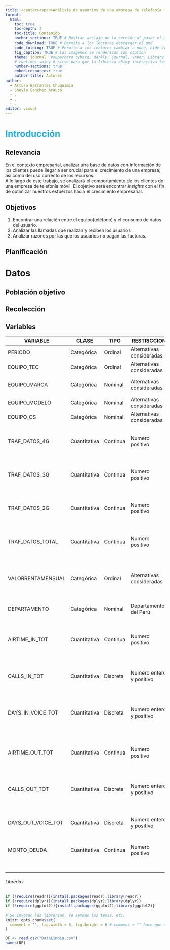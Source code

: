 ```yaml
---
title: <center><span>Análisis de usuarios de una empresa de telefonía movil.</span></center>
format: 
  html:
    toc: true
    toc-depth: 3
    toc-title: Contenido
    anchor_sections: TRUE # Mostrar anclaje de la sección al pasar el mouse
    code_download: TRUE # Permite a los lectores descargar el qmd
    code_folding: TRUE # Permite a los lectores cambiar a none, hide or show
    fig_caption: TRUE # Las imagenes se renderizan con caption
    theme: journal  #superhero cyborg, darkly, journal, vapor. Library "bslib"
    # runtime: shiny # sirve para que la librería shiny interactiva funcione. library("shiny")
    number-sections: true
    embed-resources: true
    author-title: Autores
author: 
  - Arturo Barrantes Chuquimia
  - Sheyla Sanchez Arauco 
  - .
  - .
  - .
editor: visual
---
```


# [**Introducción**]{style="color:#1FB0DB"}

## **Relevancia**

En el contexto empresarial, analizar una base de datos con información de los clientes puede llegar a ser crucial para el crecimiento de una empresa; así como del uso correcto de los recursos.\
A lo largo de este trabajo, se analizará el comportamiento de los clientes de una empresa de telefonía móvil. El objetivo será encontrar *insights* con el fin de optimizar nuestros esfuerzos hacia el crecimiento empresarial.

## **Objetivos**

1.  Encontrar una relación entre el equipo(teléfono) y el consumo de datos del usuario.
2.  Analizar las llamadas que realizan y reciben los usuarios
3.  Analizar razones por las que los usuarios no pagan las facturas.

## **Planificación**

# **Datos**

## **Población objetivo**

## **Recolección**

## **Variables**

| VARIABLE           | CLASE        | TIPO     | RESTRICCION               | DESCRIPCCION                                                                  |
|---------------|---------------|---------------|---------------|---------------|
| PERIODO            | Categórica   | Ordinal  | Alternativas consideradas | Periodo de la información                                                     |
| EQUIPO_TEC         | Categórica   | Ordinal  | Alternativas consideradas | Tecnología del chip                                                           |
| EQUIPO_MARCA       | Categórica   | Nominal  | Alternativas consideradas | Marca del equipo en el periodo                                                |
| EQUIPO_MODELO      | Categórica   | Nominal  | Alternativas consideradas | Modelo del dispositivo                                                        |
| EQUIPO_OS          | Categórica   | Nominal  | Alternativas consideradas | Tipo de sistema operativo                                                     |
| TRAF_DATOS_4G      | Cuantitativa | Continua | Numero positivo           | Tráfico de datos 4G en Mb consumidos durante el periodo                       |
| TRAF_DATOS_3G      | Cuantitativa | Continua | Numero positivo           | Tráfico de datos 3G en Mb consumidos durante el periodo                       |
| TRAF_DATOS_2G      | Cuantitativa | Continua | Numero positivo           | Tráfico de datos 2G en Mb consumidos durante el periodo                       |
| TRAF_DATOS_TOTAL   | Cuantitativa | Continua | Numero positivo           | Tráfico de datos Total en Mb consumidos durante el periodo                    |
| VALORRENTAMENSUAL  | Categórica   | Ordinal  | Alternativas consideradas | El cargo fijo mensual de su plan (Lo que debe pagar por el servicio). Sin IGV |
| DEPARTAMENTO       | Categórica   | Nominal  | Departamentos del Perú    | Departamento de ubicación del cliente                                         |
| AIRTIME_IN_TOT     | Cuantitativa | Continua | Numero positivo           | Tiempo total llamadas recibidas durante el periodo, en minutos                |
| CALLS_IN_TOT       | Cuantitativa | Discreta | Numero entero y positivo  | Cantidad de llamadas recibidas durante el periodo                             |
| DAYS_IN_VOICE_TOT  | Cuantitativa | Discreta | Numero entero y positivo  | Cantidad de días que recibieron llamadas durante el periodo                   |
| AIRTIME_OUT_TOT    | Cuantitativa | Continua | Numero positivo           | Tiempo total llamadas realizadas durante el periodo, en minutos               |
| CALLS_OUT_TOT      | Cuantitativa | Discreta | Numero entero y positivo  | Cantidad de llamadas realizadas durante el periodo                            |
| DAYS_OUT_VOICE_TOT | Cuantitativa | Discreta | Numero entero y positivo  | Cantidad de días que realizó llamadas durante el periodo                      |
| MONTO_DEUDA        | Cuantitativa | Continua | Numero positivo           | Deuda en soles durante el periodo                                             |
|                    |              |          |                           |                                                                               |
|                    |              |          |                           |                                                                               |
|                    |              |          |                           |                                                                               |
|                    |              |          |                           |                                                                               |
|                    |              |          |                           |                                                                               |
|                    |              |          |                           |                                                                               |

###### Librerías

```r
if (!require(readr)){install.packages(readr);library(readr)}
if (!require(dplyr)){install.packages(dplyr);library(dplyr)}
if (!require(ggplot2)){install.packages(ggplot2);library(ggplot2)}
```

```r
# Se invocan las librerías, se setean los temas, etc.
knitr::opts_chunk$set(
  comment = '', fig.width = 6, fig.height = 6 # comment = "" hace que no se vean los comentarios
)
```

```r
DF <- read_csv("DataLimpia.csv")
names(DF)

```
